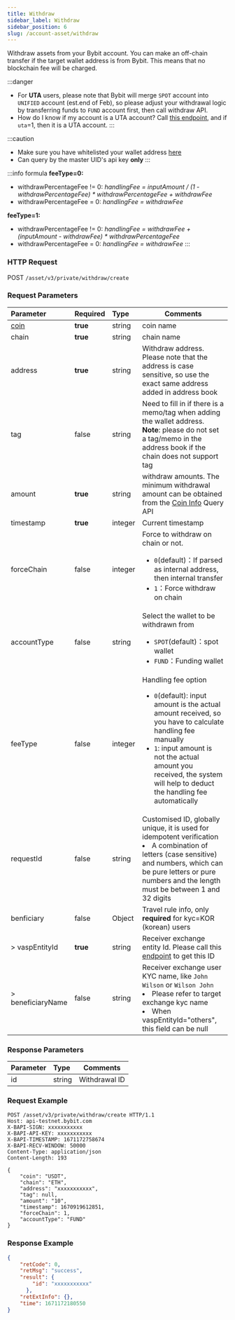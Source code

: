 ```yaml
---
title: Withdraw
sidebar_label: Withdraw
sidebar_position: 6
slug: /account-asset/withdraw
---
```


Withdraw assets from your Bybit account. You can make an off-chain transfer if the target wallet address is from Bybit. This means that no blockchain fee will be charged.

:::danger
* For **UTA** users, please note that Bybit will merge `SPOT` account into `UNIFIED` account (est.end of Feb), so please adjust your withdrawal logic
by transferring funds to `FUND` account first, then call withdraw API.
* How do I know if my account is a UTA account? Call [this endpoint](apikey-info#), and if `uta`=1, then it is a UTA account.
:::

:::caution
* Make sure you have whitelisted your wallet address <a href="https://www.bybit.com/user/assets/money-address">here</a>
* Can query by the master UID's api key **only**
:::

:::info formula
**feeType=0:**
* withdrawPercentageFee != 0: _handlingFee = inputAmount / (1 - withdrawPercentageFee) * withdrawPercentageFee + withdrawFee_
* withdrawPercentageFee = 0: _handlingFee = withdrawFee_

**feeType=1:**
* withdrawPercentageFee != 0: _handlingFee = withdrawFee + (inputAmount - withdrawFee) * withdrawPercentageFee_
* withdrawPercentageFee = 0: _handlingFee = withdrawFee_
:::

### HTTP Request
POST `/asset/v3/private/withdraw/create`

### Request Parameters
| Parameter | Required | Type | Comments|
|:----- |:-------|:-----|------ |
|[coin](enum#coin) |<b>true</b> |string |coin name|
|chain|<b>true</b>|string|chain name|
|address|<b>true</b>|string|Withdraw address. Please note that the address is case sensitive, so use the exact same address added in address book|
|tag|false|string|Need to fill in if there is a memo/tag when adding the wallet address. **Note**: please do not set a tag/memo in the address book if the chain does not support tag|
|amount|<b>true</b>|string|withdraw amounts. The minimum withdrawal amount can be obtained from the [Coin Info](coin-info#) Query API|
|timestamp|<b>true</b>|integer|Current timestamp |
|forceChain|false|integer|Force to withdraw on chain or not. <ul><li>`0`(default)：If parsed as internal address, then internal transfer </li><li>`1`：Force withdraw on chain</li></ul>|
|accountType|false|string |Select the wallet to be withdrawn from <ul><li>`SPOT`(default)：spot wallet </li><li>`FUND`：Funding wallet</li></ul>|
|feeType|false|integer |Handling fee option <ul><li>`0`(default): input amount is the actual amount received, so you have to calculate handling fee manually</li><li>`1`: input amount is not the actual amount you received, the system will help to deduct the handling fee automatically</li></ul> |
|requestId |false |string |Customised ID, globally unique, it is used for idempotent verification <li>A combination of letters (case sensitive) and numbers, which can be pure letters or pure numbers and the length must be between 1 and 32 digits</li> |
|benficiary |false |Object |Travel rule info, only **required** for kyc=KOR (korean) users|
|> vaspEntityId |**true** |string |Receiver exchange entity Id. Please call this [endpoint](vasp-list#) to get this ID|
|> beneficiaryName |false |string |Receiver exchange user KYC name, like `John Wilson` or `Wilson John` <li>Please refer to target exchange kyc name</li><li>When vaspEntityId="others", this field can be null</li>|

### Response Parameters
| Parameter | Type | Comments|
|:----- |:-----|----- |
|id|string|Withdrawal ID |

### Request Example

```http
POST /asset/v3/private/withdraw/create HTTP/1.1
Host: api-testnet.bybit.com
X-BAPI-SIGN: xxxxxxxxxxx
X-BAPI-API-KEY: xxxxxxxxxxx
X-BAPI-TIMESTAMP: 1671172758674
X-BAPI-RECV-WINDOW: 50000
Content-Type: application/json
Content-Length: 193

{
    "coin": "USDT",
    "chain": "ETH",
    "address": "xxxxxxxxxxx",
    "tag": null,
    "amount": "10",
    "timestamp": 1670919612851,
    "forceChain": 1,
    "accountType": "FUND"
}
```

### Response Example

```json
{
    "retCode": 0,
    "retMsg": "success",
    "result": {
        "id": "xxxxxxxxxxx"
      },
    "retExtInfo": {},
    "time": 1671172180550
}
```
